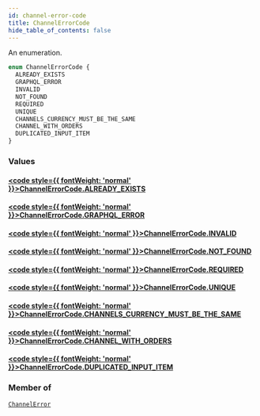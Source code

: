 ```yaml
---
id: channel-error-code
title: ChannelErrorCode
hide_table_of_contents: false
---
```








An enumeration.

```graphql
enum ChannelErrorCode {
  ALREADY_EXISTS
  GRAPHQL_ERROR
  INVALID
  NOT_FOUND
  REQUIRED
  UNIQUE
  CHANNELS_CURRENCY_MUST_BE_THE_SAME
  CHANNEL_WITH_ORDERS
  DUPLICATED_INPUT_ITEM
}
```


### Values

#### [<code style={{ fontWeight: 'normal' }}>ChannelErrorCode.<b>ALREADY_EXISTS</b></code>](#) 
> 
> 

#### [<code style={{ fontWeight: 'normal' }}>ChannelErrorCode.<b>GRAPHQL_ERROR</b></code>](#) 
> 
> 

#### [<code style={{ fontWeight: 'normal' }}>ChannelErrorCode.<b>INVALID</b></code>](#) 
> 
> 

#### [<code style={{ fontWeight: 'normal' }}>ChannelErrorCode.<b>NOT_FOUND</b></code>](#) 
> 
> 

#### [<code style={{ fontWeight: 'normal' }}>ChannelErrorCode.<b>REQUIRED</b></code>](#) 
> 
> 

#### [<code style={{ fontWeight: 'normal' }}>ChannelErrorCode.<b>UNIQUE</b></code>](#) 
> 
> 

#### [<code style={{ fontWeight: 'normal' }}>ChannelErrorCode.<b>CHANNELS_CURRENCY_MUST_BE_THE_SAME</b></code>](#) 
> 
> 

#### [<code style={{ fontWeight: 'normal' }}>ChannelErrorCode.<b>CHANNEL_WITH_ORDERS</b></code>](#) 
> 
> 

#### [<code style={{ fontWeight: 'normal' }}>ChannelErrorCode.<b>DUPLICATED_INPUT_ITEM</b></code>](#) 
> 
> 



### Member of

[`ChannelError`](../../../developer/api-reference/objects/channel-error)  <Badge class="secondary" text="object"/>



